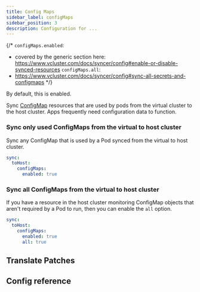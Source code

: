 ```yaml
---
title: Config Maps
sidebar_label: configMaps
sidebar_position: 3
description: Configuration for ...
---
```



{/*
`configMaps.enabled`:
 - covered by the generic section here: https://www.vcluster.com/docs/syncer/config#enable-or-disable-synced-resources
`configMaps.all`:
 - https://www.vcluster.com/docs/syncer/config#sync-all-secrets-and-configmaps
*/}

By default, this is enabled.

Sync [ConfigMap](https://kubernetes.io/docs/concepts/configuration/configmap/) resources that are used by pods from the virtual cluster to the host cluster. Apps frequently need configuration data to function.


### Sync only used ConfigMaps from the virtual to host cluster

Sync any ConfigMap that is used by a Pod synced from the virtual to host cluster.

```YAML
sync:
  toHost:
    configMaps:
      enabled: true
```

### Sync all ConfigMaps from the virtual to host cluster

If you have a resource in the host cluster monitoring ConfigMap objects that aren't required by a Pod to run, then you can enable the `all` option.

```YAML
sync:
  toHost:
    configMaps:
      enabled: true
      all: true
```

## Translate Patches

<TranslatePatches resource="configMaps" path="metadata.annotations[*]" />

## Config reference
<DisableResourceWarning/>

<SyncAllResource/>
